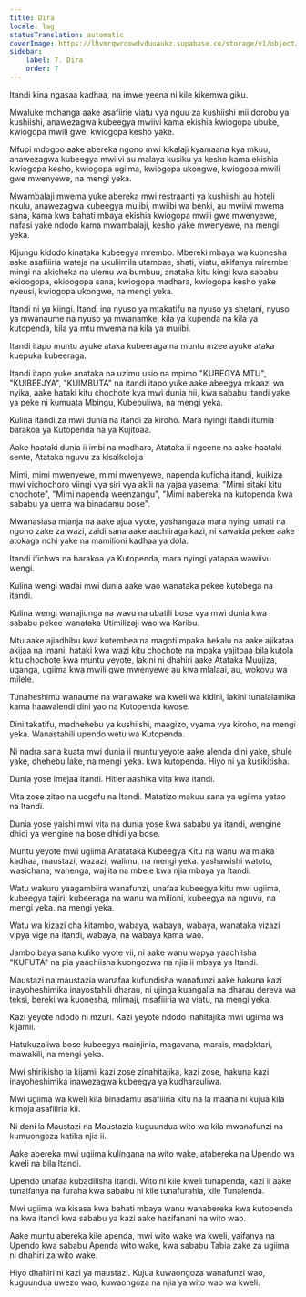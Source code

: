 ```yaml
---
title: Dira
locale: lag
statusTranslation: automatic
coverImage: https://lhvmrqwrcowdvduuaukz.supabase.co/storage/v1/object/public/strapi-uploads/small_cover-educacion-fundamental.webp-2d51a7828a2b1309555be27f7e2a61a0.webp
sidebar:
    label: 7. Dira
    order: 7
---
```

Itandi kina ngasaa kadhaa, na imwe yeena ni kile kikemwa giku.

Mwaluke mchanga aake asafiirie viatu vya nguu za kushiishi mii dorobu ya kushiishi, anawezagwa kubeegya mwiivi kama ekishia kwiogopa ubuke, kwiogopa mwili gwe, kwiogopa kesho yake.

Mfupi mdogoo aake abereka ngono mwi kikalaji kyamaana kya mkuu, anawezagwa kubeegya mwiivi au malaya kusiku ya kesho kama ekishia kwiogopa kesho, kwiogopa ugiima, kwiogopa ukongwe, kwiogopa mwili gwe mwenyewe, na mengi yeka.

Mwambalaji mwema yuke abereka mwi restraanti ya kushiishi au hoteli nkulu, anawezagwa kubeegya muiibi, mwiibi wa benki, au mwiivi mwema sana, kama kwa bahati mbaya ekishia kwiogopa mwili gwe mwenyewe, nafasi yake ndodo kama mwambalaji, kesho yake mwenyewe, na mengi yeka.

Kijungu kidodo kinataka kubeegya mrembo. Mbereki mbaya wa kuonesha aake asafiiiria wateja na ukuliimila utambae, shati, viatu, akifanya mirembe mingi na akicheka na ulemu wa bumbuu, anataka kitu kingi kwa sababu ekioogopa, ekioogopa sana, kwiogopa madhara, kwiogopa kesho yake nyeusi, kwiogopa ukongwe, na mengi yeka.

Itandi ni ya kiingi. Itandi ina nyuso ya mtakatifu na nyuso ya shetani, nyuso ya mwanaume na nyuso ya mwanamke, kila ya kupenda na kila ya kutopenda, kila ya mtu mwema na kila ya muiibi.

Itandi itapo muntu ayuke ataka kubeeraga na muntu mzee ayuke ataka kuepuka kubeeraga.

Itandi itapo yuke anataka na uzimu usio na mpimo "KUBEGYA MTU", "KUIBEEJYA", "KUIMBUTA" na itandi itapo yuke aake abeegya mkaazi wa nyika, aake hataki kitu chochote kya mwi dunia hii, kwa sababu itandi yake ya peke ni kumuata Mbingu, Kubebuliwa, na mengi yeka.

Kulina itandi za mwi dunia na itandi za kiroho. Mara nyingi itandi itumia barakoa ya Kutopenda na ya Kujitoaa.

Aake haataki dunia ii imbi na madhara, Atataka ii ngeene na aake haataki sente, Atataka nguvu za kisaikolojia

Mimi, mimi mwenyewe, mimi mwenyewe, napenda kuficha itandi, kuikiza mwi vichochoro viingi vya siri vya akili na yajaa yasema: "Mimi sitaki kitu chochote", "Mimi napenda weenzangu", "Mimi nabereka na kutopenda kwa sababu ya uema wa binadamu bose".

Mwanasiasa mjanja na aake ajua vyote, yashangaza mara nyingi umati na ngono zake za wazi, zaidi sana aake aachiiraga kazi, ni kawaida pekee aake atokaga nchi yake na mamilioni kadhaa ya dola.

Itandi ifichwa na barakoa ya Kutopenda, mara nyingi yatapaa wawiivu wengi.

Kulina wengi wadai mwi dunia aake wao wanataka pekee kutobega na itandi.

Kulina wengi wanajiunga na wavu na ubatili bose vya mwi dunia kwa sababu pekee wanataka Utimilizaji wao wa Karibu.

Mtu aake ajiadhibu kwa kutembea na magoti mpaka hekalu na aake ajikataa akijaa na imani, hataki kwa wazi kitu chochote na mpaka yajitoaa bila kutola kitu chochote kwa muntu yeyote, lakini ni dhahiri aake Atataka Muujiza, uganga, ugiima kwa mwili gwe mwenyewe au kwa mlalaai, au, wokovu wa milele.

Tunaheshimu wanaume na wanawake wa kweli wa kidini, lakini tunalalamika kama haawalendi dini yao na Kutopenda kwose.

Dini takatifu, madhehebu ya kushiishi, maagizo, vyama vya kiroho, na mengi yeka. Wanastahili upendo wetu wa Kutopenda.

Ni nadra sana kuata mwi dunia ii muntu yeyote aake alenda dini yake, shule yake, dhehebu lake, na mengi yeka. kwa kutopenda. Hiyo ni ya kusikitisha.

Dunia yose imejaa itandi. Hitler aashika vita kwa itandi.

Vita zose zitao na uogofu na Itandi. Matatizo makuu sana ya ugiima yatao na Itandi.

Dunia yose yaishi mwi vita na dunia yose kwa sababu ya itandi, wengine dhidi ya wengine na bose dhidi ya bose.

Muntu yeyote mwi ugiima Anatataka Kubeegya Kitu na wanu wa miaka kadhaa, maustazi, wazazi, walimu, na mengi yeka. yashawishi watoto, wasichana, wahenga, wajiita na mbele kwa njia mbaya ya Itandi.

Watu wakuru yaagambiira wanafunzi, unafaa kubeegya kitu mwi ugiima, kubeegya tajiri, kubeeraga na wanu wa milioni, kubeegya na nguvu, na mengi yeka. na mengi yeka.

Watu wa kizazi cha kitambo, wabaya, wabaya, wabaya, wanataka vizazi vipya vige na itandi, wabaya, na wabaya kama wao.

Jambo baya sana kuliko vyote vii, ni aake wanu wapya yaachiisha "KUFUTA" na pia yaachiisha kuongozwa na njia ii mbaya ya Itandi.

Maustazi na maustazia wanafaa kufundisha wanafunzi aake hakuna kazi inayoheshimika inayostahili dharau, ni ujinga kuangalia na dharau dereva wa teksi, bereki wa kuonesha, mlimaji, msafiiiria wa viatu, na mengi yeka.

Kazi yeyote ndodo ni mzuri. Kazi yeyote ndodo inahitajika mwi ugiima wa kijamii.

Hatukuzaliwa bose kubeegya mainjinia, magavana, marais, madaktari, mawakili, na mengi yeka.

Mwi shirikisho la kijamii kazi zose zinahitajika, kazi zose, hakuna kazi inayoheshimika inawezagwa kubeegya ya kudharauliwa.

Mwi ugiima wa kweli kila binadamu asafiiiria kitu na la maana ni kujua kila kimoja asafiiiria kii.

Ni deni la Maustazi na Maustazia kuguundua wito wa kila mwanafunzi na kumuongoza katika njia ii.

Aake abereka mwi ugiima kulingana na wito wake, atabereka na Upendo wa kweli na bila Itandi.

Upendo unafaa kubadilisha Itandi. Wito ni kile kweli tunapenda, kazi ii aake tunaifanya na furaha kwa sababu ni kile tunafurahia, kile Tunalenda.

Mwi ugiima wa kisasa kwa bahati mbaya wanu wanabereka kwa kutopenda na kwa itandi kwa sababu ya kazi aake hazifanani na wito wao.

Aake muntu abereka kile apenda, mwi wito wake wa kweli, yaifanya na Upendo kwa sababu Apenda wito wake, kwa sababu Tabia zake za ugiima ni dhahiri za wito wake.

Hiyo dhahiri ni kazi ya maustazi. Kujua kuwaongoza wanafunzi wao, kuguundua uwezo wao, kuwaongoza na njia ya wito wao wa kweli.

